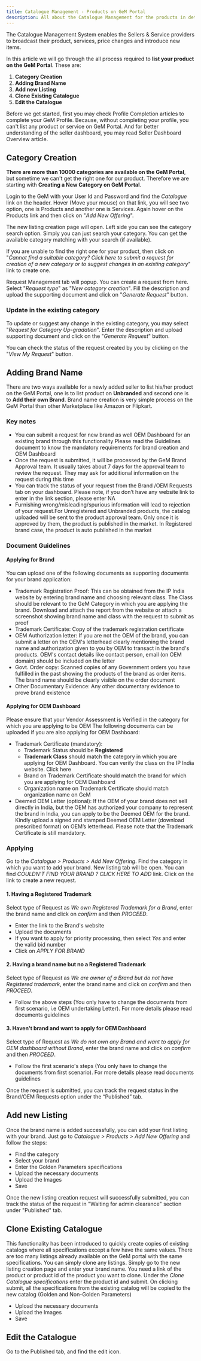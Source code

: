 ```yaml
---
title: Catalogue Management - Products on GeM Portal
description: All about the Catalogue Management for the products in details on GeM (Government e-Marketplace) Portal
---
```

The Catalogue Management System enables the Sellers & Service providers to broadcast their product, services, price changes and introduce new items.

In this article we will go through the all process required to **list your product on the GeM Portal**. These are:
1. **Category Creation**
2. **Adding Brand Name**
3. **Add new Listing**
4. **Clone Existing Catalogue**
5. **Edit the Catalogue**

Before we get started, first you may check <Link href="/profile-completion">Profile Completion</Link> articles to complete your GeM Profile. Because, without completing your profile, you can't list any product or service on GeM Portal. And for better understanding of the seller dashboard, you may read <Link href="/seller-dashboard-overview">Seller Dashboard Overview</Link> article.

## Category Creation
**There are more than 10000 categories are available on the GeM Portal**, but sometime we can't get the right one for our product. Therefore we are starting with **Creating a New Category on GeM Portal**.

Login to the GeM with your User Id and Password and find the *Catalogue* link on the header. Hover (Move your mouse) on that link, you will see two option, one is Products and another one is Services. Again hover on the Products link and then click on "*Add New Offering*".

The new listing creation page will open. Left side you can see the category search option. Simply you can just search your category. You can get the available category matching with your search (if available).

If you are unable to find the right one for your product, then click on "*Cannot find a suitable category? Click here to submit a request for creation of a new category or to suggest changes in an existing category*" link to create one.

Request Management tab will popup. You can create a request from here. Select "*Request type*" as "*New category creation*". Fill the description and upload the supporting document and click on "*Generate Request*" button.

### Update in the existing category
To update or suggest any change in the existing category, you may select "*Request for Category Up-gradation*". Enter the description and upload supporting document and click on the "*Generate Request*" button.

You can check the status of the request created by you by clicking on the "*View My Request*" button.

## Adding Brand Name
There are two ways available for a newly added seller to list his/her product on the GeM Portal, one is to list product on **Unbranded** and second one is to **Add their own Brand**. Brand name creation is very simple process on the GeM Portal than other Marketplace like Amazon or Flipkart.

### Key notes
- You can submit a request for new brand as well OEM Dashboard for an existing brand through this functionality Please read the Guidelines document to know the mandatory requirements for brand creation and OEM Dashboard
- Once the request is submitted, it will be processed by the GeM Brand Approval team. It usually takes about 7 days for the approval team to review the request. They may ask for additional information on the request during this time
- You can track the status of your request from the Brand /OEM Requests tab on your dashboard. Please note, if you don’t have any website link to enter in the link section, please enter NA
- Furnishing wrong/misleading/spurious information will lead to rejection of your request.For Unregistered and Unbranded products, the catalog uploaded will be sent to the product approval team. Only once it is approved by them, the product is published in the market. In Registered brand case, the product is auto published in the market

### Document Guidelines
#### Applying for Brand
You can upload one of the following documents as supporting documents for your brand application:
- Trademark Registration Proof: This can be obtained from the <Link href="https://ipindiaonline.gov.in/tmrpublicsearch/frmmain.aspx" rel="nofollow nooper" target="_blank">IP India website</Link> by entering brand name and choosing relevant class. The Class should be relevant to the GeM Category in which you are applying the brand. Download and attach the report from the website or attach a screenshot showing brand name and class with the request to submit as proof
- Trademark Certificate: Copy of the trademark registration certificate
- OEM Authorization letter: If you are not the OEM of the brand, you can submit a letter on the OEM's letterhead clearly mentioning the brand name and authorization given to you by OEM to transact in the brand's products. OEM's contact details like contact person, email (on OEM domain) should be included on the letter
- Govt. Order copy: Scanned copies of any Government orders you have fulfilled in the past showing the products of the brand as order items. The brand name should be clearly visible on the order document
- Other Documentary Evidence: Any other documentary evidence to prove brand existence

#### Applying for OEM Dashboard
Please ensure that your Vendor Assessment is Verified in the category for which you are applying to be OEM
The following documents can be uploaded if you are also applying for OEM Dashboard:
- Trademark Certificate (mandatory):
    - Trademark Status should be **Registered**
    - **Trademark Class** should match the category in which you are applying for OEM Dashboard.
       You can verify the class on the IP India website. <Link href="https://ipindiaonline.gov.in/tmrpublicsearch/classfication_goods_service.htm" rel="nooper nofollow" target="_blank">Click here</Link> 
    - Brand on Trademark Certificate should match the brand for which you are applying for OEM Dashboard
    - Organization name on Trademark Certificate should match organization name on GeM
- Deemed OEM Letter (optional): If the OEM of your brand does not sell directly in India, but the OEM has authorized your company to represent the brand in India, you can apply to be the Deemed OEM for the brand. Kindly upload a signed and stamped Deemed OEM Letter (<Link href="https://assets-bg.gem.gov.in/resources/pdf/Deemed_OEM_undertaking.pdf" target="_blank">download prescribed format</Link>) on OEM’s letterhead. Please note that the Trademark Certificate is still mandatory.

### Applying
Go to the *Catalogue > Products > Add New Offering*. Find the category in which you want to add your brand. New listing tab will be open. You can find *COULDN'T FIND YOUR BRAND ? CLICK HERE TO ADD* link. Click on the link to create a new request.

#### 1. Having a Registered Trademark
Select type of Request as *We own Registered Trademark for a Brand*, enter the brand name and click on *confirm* and then *PROCEED*.

- Enter the link to the Brand's website
- Upload the documents
- If you want to apply for priority processing, then select *Yes* and enter the valid bid number
- Click on *APPLY FOR BRAND*

#### 2. Having a brand name but no a Registered Trademark
Select type of Request as *We are owner of a Brand but do not have Registered trademark*, enter the brand name and click on *confirm* and then *PROCEED*.
- Follow the above steps (You only have to change the documents from first scenario, i.e OEM undertaking Letter). For more details please read <Link href="#document-guidelines">documents guidelines</Link>

#### 3. Haven't brand and want to apply for OEM Dashboard
Select type of Request as *We do not own any Brand and want to apply for OEM dashboard without Brand*, enter the brand name and click on *confirm* and then *PROCEED*.
- Follow the first scenario's steps (You only have to change the documents from first scenario). For more details please read <Link href="#document-guidelines">documents guidelines</Link>

Once the request is submitted, you can track the request status in the Brand/OEM Requests option under the “Published” tab.

## Add new Listing
Once the brand name is added successfully, you can add your first listing with your brand. Just go to *Catalogue > Products > Add New Offering* and follow the steps:
- Find the category
- Select your brand
- Enter the Golden Parameters specifications
- Upload the necessary documents
- Upload the Images
- Save

Once the new listing creation request will successfully submitted, you can track the status of the request in "Waiting for admin clearance" section under "Published" tab.

## Clone Existing Catalogue
This functionality has been introduced to quickly create copies of existing catalogs where all specifications except a few have the same values. There are too many listings already available on the GeM portal with the same specifications. You can simply clone any listings. Simply go to the new listing creation page and enter your brand name.
You need a link of the product or product id of the product you want to clone. Under the *Clone Catalogue specifications* enter the product id and submit. On clicking submit, all the specifications from the existing catalog will be copied to the new catalog (Golden and Non-Golden Parameters) 
- Upload the necessary documents
- Upload the Images
- Save

## Edit the Catalogue
Go to the Published tab, and find the edit icon.
